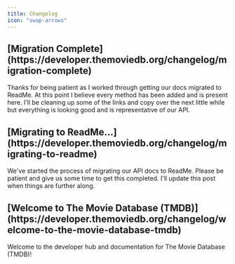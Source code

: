 ```yaml
---
title: Changelog 
icon: "swap-arrows"
---
```

<Update label="2023" description="By Travis Bell">
<h2>[Migration Complete](https://developer.themoviedb.org/changelog/migration-complete)</h2>
  
  Thanks for being patient as I worked through getting our docs migrated to ReadMe. At this point I believe every method has been added and is present here. I’ll be cleaning up some of the links and copy over the next little while but everything is looking good and is representative of our API.
</Update>
<Update label="2023" description="By Travis Bell">
<h2>[Migrating to ReadMe...](https://developer.themoviedb.org/changelog/migrating-to-readme)</h2>
  
  We've started the process of migrating our API docs to ReadMe. Please be patient and give us some time to get this completed. I'll update this post when things are further along.
</Update>
<Update label="2022" description="By Travis Bell">
<h2>[Welcome to The Movie Database (TMDB)](https://developer.themoviedb.org/changelog/welcome-to-the-movie-database-tmdb)</h2>

Welcome to the developer hub and documentation for The Movie Database (TMDB)!
</Update>